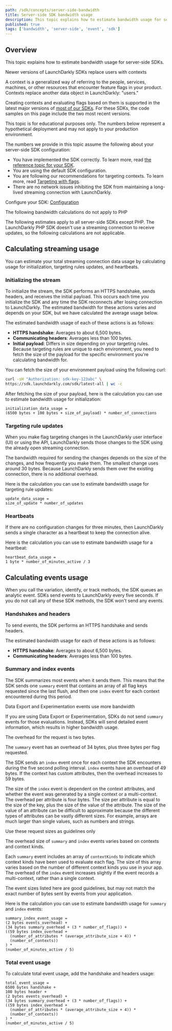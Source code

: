 ```yaml
---
path: /sdk/concepts/server-side-bandwidth
title: Server-side SDK bandwidth usage
description: This topic explains how to estimate bandwidth usage for server-side SDKs.
published: true
tags: ['bandwidth', 'server-side', 'event', 'sdk']
---
```


## Overview

This topic explains how to estimate bandwidth usage for server-side SDKs.

<Callout intent="info">
<CalloutTitle>Newer versions of LaunchDarkly SDKs replace users with contexts</CalloutTitle>
<CalloutDescription>

A context is a generalized way of referring to the people, services, machines, or other resources that encounter feature flags in your product. Contexts replace another data object in LaunchDarkly: "users."

Creating contexts and evaluating flags based on them is supported in the latest major versions of [most of our SDKs](/sdk). For these SDKs, the code samples on this page include the two most recent versions.

</CalloutDescription>
</Callout>

This topic is for educational purposes only. The numbers below represent a hypothetical deployment and may not apply to your production environment.

The numbers we provide in this topic assume the following about your server-side SDK configuration:
- You have implemented the SDK correctly. To learn more, read [the reference topic for your SDK](/sdk/server-side).
- You are using the default SDK configuration.
- You are following our recommendations for targeting contexts. To learn more, read [Targeting with flags](/home/flags/targeting).
- There are no network issues inhibiting the SDK from maintaining a long-lived streaming connection with LaunchDarkly.

<LearnMoreSdk>

Configure your SDK: [Configuration](/sdk/features/config)

</LearnMoreSdk>

<Callout intent="info">
<CalloutTitle>The following bandwidth calculations do not apply to PHP</CalloutTitle>
<CalloutDescription>

The following estimates apply to all server-side SDKs except PHP. The LaunchDarkly PHP SDK doesn't use a streaming connection to receive updates, so the following calculations are not applicable.

</CalloutDescription>
</Callout>

## Calculating streaming usage

You can estimate your total streaming connection data usage by calculating usage for initialization, targeting rules updates, and heartbeats.

### Initializing the stream

To initialize the stream, the SDK performs an HTTPS handshake, sends headers, and receives the initial payload. This occurs each time you initialize the SDK and any time the SDK reconnects after losing connection to LaunchDarkly. The estimated bandwidth for these actions varies and depends on your SDK, but we have calculated the average usage below.

The estimated bandwidth usage of each of these actions is as follows:
- **HTTPS handshake**: Averages to about 6,500 bytes.
- **Communicating headers**: Averages less than 100 bytes.
- **Initial payload**: Differs in size depending on your targeting rules. Because targeting rules are unique to each environment, you need to fetch the size of the payload for the specific environment you're calculating bandwidth for.

You can fetch the size of your environment payload using the following curl:

<CodeSample>
<CSTab label="Payload calculation">

```bash
curl -sH "Authorization: sdk-key-123abc" \
https://sdk.launchdarkly.com/sdk/latest-all | wc -c
```

</CSTab>
</CodeSample>

After fetching the size of your payload, here is the calculation you can use to estimate bandwidth usage for initialization:

```
initialization_data_usage =
(6500 bytes + 100 bytes + size_of_payload) * number_of_connections
```

### Targeting rule updates

When you make flag targeting changes in the LaunchDarkly user interface (UI) or using the API, LaunchDarkly sends those changes to the SDK using the already open streaming connection.

The bandwidth required for sending the changes depends on the size of the changes, and how frequently you make them. The smallest change uses around 30 bytes. Because LaunchDarkly sends them over the existing connection, there is no additional overhead.

Here is the calculation you can use to estimate bandwidth usage for targeting rule updates:

```
update_data_usage =
size_of_update * number_of_updates
```

### Heartbeats

If there are no configuration changes for three minutes, then LaunchDarkly sends a single character as a heartbeat to keep the connection alive.

Here is the calculation you can use to estimate bandwidth usage for a heartbeat:

```
heartbeat_data_usage =
1 byte * number_of_minutes_active / 3
```

## Calculating events usage

When you call the variation, identify, or track methods, the SDK queues an analytic event. SDKs send events to LaunchDarkly every five seconds. If you do not call any of these SDK methods, the SDK won't send any events.

### Handshakes and headers

To send events, the SDK performs an HTTPS handshake and sends headers.

The estimated bandwidth usage for each of these actions is as follows:
- **HTTPS handshake**: Averages to about 6,500 bytes.
- **Communicating headers**: Averages less than 100 bytes.

### Summary and index events

The SDK summarizes most events when it sends them. This means that the SDK sends one `summary` event that contains an array of all flag keys requested since the last flush, and then one `index` event for each context encountered during this period.

<Callout intent="info">
<CalloutTitle>Data Export and Experimentation events use more bandwidth</CalloutTitle>
<CalloutDescription>

If you are using Data Export or Experimentation, SDKs do not send `summary` events for those evaluations. Instead, SDKs will send detailed event information, which results in higher bandwidth usage.

</CalloutDescription>
</Callout>

The overhead for the request is two bytes.

The `summary` event has an overhead of 34 bytes, plus three bytes per flag requested.

The SDK sends an `index` event once for each context the SDK encounters during the five second polling interval. `index` events have an overhead of 49 bytes. If the context has custom attributes, then the overhead increases to 59 bytes.

The size of the `index` event is dependent on the context attributes, and whether the event was generated by a single context or a multi-context. The overhead per attribute is four bytes. The size per attribute is equal to the size of the key, plus the size of the value of the attribute. The size of the value of an attribute can be difficult to approximate because the different types of attributes can be vastly different sizes. For example, arrays are much larger than single values, such as numbers and strings.

<Callout intent="info">
<CalloutTitle>Use these request sizes as guidelines only</CalloutTitle>
<CalloutDescription>

The overhead size of `summary` and `index` events varies based on contexts and context kinds.

Each `summary` event includes an array of `contextKinds` to indicate which context kinds have been used to evaluate each flag. The size of this array varies based on the number of different context kinds you use in your app. The overhead of the `index` event increases slightly if the event records a multi-context, rather than a single context.

The event sizes listed here are good guidelines, but may not match the exact number of bytes sent by events from your application.

</CalloutDescription>
</Callout>

Here is the calculation you can use to estimate bandwidth usage for `summary` and `index` events:

```
summary_index_event_usage =
(2 bytes events_overhead) +
(34 bytes summary_overhead + (3 * number_of_flags)) +
((59 bytes index_overhead +
  (number_of_attributes * (average_attribute_size + 4)) *
  (number_of_contexts))
) *
(number_of_minutes_active / 5)
```

### Total event usage

To calculate total event usage, add the handshake and headers usage:

```
total_event_usage =
6500 bytes handshake +
100 bytes header +
(2 bytes events_overhead) +
(34 bytes summary_overhead + (3 * number_of_flags)) +
((59 bytes index_overhead +
  (number_of_attributes * (average_attribute_size + 4)) *
  (number_of_contexts))
) *
(number_of_minutes_active / 5)
```
